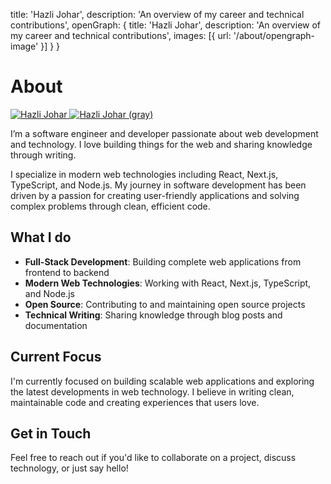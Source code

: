 
  title: 'Hazli Johar',
  description: 'An overview of my career and technical contributions',
  openGraph: {
    title: 'Hazli Johar',
    description: 'An overview of my career and technical contributions',
    images: [{ url: '/about/opengraph-image' }]
  }
}

# About

<div className="font-mono">

<a href="https://twitter.com/hazlijohar95" target="_blank">
  <span className="relative block w-[160px] h-[160px] mx-auto sm:float-left sm:mr-5 sm:mb-5">
    <Image
      src="/images/hazli-profile.jpg"
      alt="Hazli Johar"
      className="rounded-full bg-gray-100 block grayscale-0 dark:grayscale opacity-100 dark:opacity-0 transition-all duration-300 absolute inset-0"
      unoptimized
      width={160}
      height={160}
      priority
    />
    <Image
      src="/images/hazli-profile-gray.jpg"
      alt="Hazli Johar (gray)"
      className="rounded-full bg-gray-100 block grayscale dark:grayscale-0 opacity-0 dark:opacity-100 transition-all duration-300 absolute inset-0"
      unoptimized
      width={160}
      height={160}
      priority
    />
  </span>
</a>

I&rsquo;m a software engineer and developer passionate about web development and technology. I love building things for the web and sharing knowledge through writing.

I specialize in modern web technologies including React, Next.js, TypeScript, and Node.js. My journey in software development has been driven by a passion for creating user-friendly applications and solving complex problems through clean, efficient code.

## What I do

- **Full-Stack Development**: Building complete web applications from frontend to backend
- **Modern Web Technologies**: Working with React, Next.js, TypeScript, and Node.js
- **Open Source**: Contributing to and maintaining open source projects
- **Technical Writing**: Sharing knowledge through blog posts and documentation

## Current Focus

I'm currently focused on building scalable web applications and exploring the latest developments in web technology. I believe in writing clean, maintainable code and creating experiences that users love.

## Get in Touch

Feel free to reach out if you'd like to collaborate on a project, discuss technology, or just say hello!

</div>
